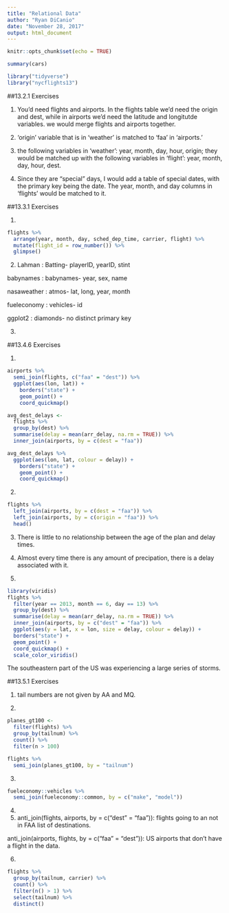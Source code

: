 ```yaml
---
title: "Relational Data"
author: "Ryan DiCanio"
date: "November 28, 2017"
output: html_document
---
```


```r
knitr::opts_chunk$set(echo = TRUE)
```

```r
summary(cars)
```
 
```r
library("tidyverse")
library("nycflights13")
```

##13.2.1 Exercises

1. You'd need flights and airports. In the flights table we'd need the origin and dest, while in airports we'd need the latitude and longitutde variables. we would merge flights and airports together. 

2. 'origin' variable that is in 'weather' is matched to 'faa' in 'airports.'

3. the following variables in 'weather': year, month, day, hour, origin; they would be matched up with the following variables in 'flight': year, month, day, hour, dest. 

4. Since they are "special" days, I would add a table of special dates, with the primary key being the date. The year, month, and day columns in 'flights' would be matched to it. 

##13.3.1 Exercises

1. 
```r
flights %>% 
  arrange(year, month, day, sched_dep_time, carrier, flight) %>%
  mutate(flight_id = row_number()) %>%
  glimpse()
```

2. 
Lahman : Batting- playerID, yearID, stint

babynames : babynames- year, sex, name

nasaweather : atmos- lat, long, year, month

fueleconomy : vehicles- id

ggplot2 : diamonds- no distinct primary key

3.

##13.4.6 Exercises

1. 
```r
airports %>%
  semi_join(flights, c("faa" = "dest")) %>%
  ggplot(aes(lon, lat)) +
    borders("state") +
    geom_point() +
    coord_quickmap()
```
```r
avg_dest_delays <-
  flights %>%
  group_by(dest) %>%
  summarise(delay = mean(arr_delay, na.rm = TRUE)) %>%
  inner_join(airports, by = c(dest = "faa"))

avg_dest_delays %>%
  ggplot(aes(lon, lat, colour = delay)) +
    borders("state") +
    geom_point() +
    coord_quickmap()
```

2. 
```r
flights %>%
  left_join(airports, by = c(dest = "faa")) %>%
  left_join(airports, by = c(origin = "faa")) %>%
  head()
```

3. There is little to no relationship between the age of the plan and delay times.

4. Almost every time there is any amount of precipation, there is a delay associated with it. 

5.
```r
library(viridis)
flights %>%
  filter(year == 2013, month == 6, day == 13) %>%
  group_by(dest) %>%
  summarise(delay = mean(arr_delay, na.rm = TRUE)) %>%
  inner_join(airports, by = c("dest" = "faa")) %>%
  ggplot(aes(y = lat, x = lon, size = delay, colour = delay)) +
  borders("state") +
  geom_point() +
  coord_quickmap() + 
  scale_color_viridis()
```

The southeastern part of the US was experiencing a large series of storms. 

##13.5.1 Exercises

1. tail numbers are not given by AA and MQ.

2. 
```r
planes_gt100 <- 
  filter(flights) %>%
  group_by(tailnum) %>%
  count() %>%
  filter(n > 100)

flights %>%
  semi_join(planes_gt100, by = "tailnum")
```

3.
```r
fueleconomy::vehicles %>%
  semi_join(fueleconomy::common, by = c("make", "model"))
```

4. 

5. anti_join(flights, airports, by = c("dest" = "faa")): flights going to an not in FAA list of destinations.

anti_join(airports, flights, by = c("faa" = "dest")): US airports that don’t have a flight in the data.

6.
```r
flights %>%
  group_by(tailnum, carrier) %>%
  count() %>%
  filter(n() > 1) %>%
  select(tailnum) %>%
  distinct()
```
